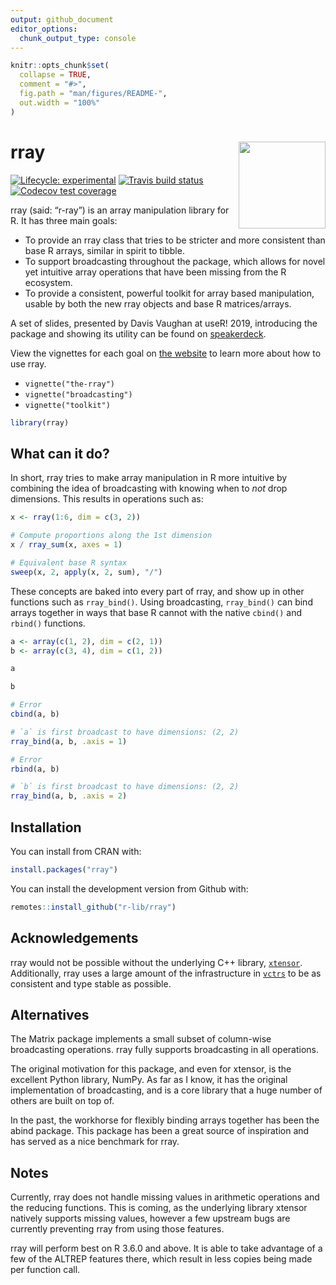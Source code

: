 ```yaml
---
output: github_document
editor_options: 
  chunk_output_type: console
---
```


<!-- README.md is generated from README.Rmd. Please edit that file -->

```r
knitr::opts_chunk$set(
  collapse = TRUE,
  comment = "#>",
  fig.path = "man/figures/README-",
  out.width = "100%"
)
```

# rray <a href='https:/rray.r-lib.org'><img src='man/figures/logo.png' align="right" height="139" /></a>

<!-- badges: start -->
[![Lifecycle: experimental](https://img.shields.io/badge/lifecycle-experimental-orange.svg)](https://www.tidyverse.org/lifecycle/#experimental)
[![Travis build status](https://travis-ci.org/r-lib/rray.svg?branch=master)](https://travis-ci.org/r-lib/rray)
[![Codecov test coverage](https://codecov.io/gh/r-lib/rray/branch/master/graph/badge.svg)](https://codecov.io/gh/r-lib/rray?branch=master)
<!-- badges: end -->

rray (said: "r-ray") is an array manipulation library for R. It has three main goals:

- To provide an rray class that tries to be stricter and more consistent than base R arrays, similar in spirit to tibble.
- To support broadcasting throughout the package, which allows for novel yet intuitive array operations that have been missing from the R ecosystem.
- To provide a consistent, powerful toolkit for array based manipulation, usable by both the new rray objects and base R matrices/arrays.

A set of slides, presented by Davis Vaughan at useR! 2019, introducing the package and showing its utility can be found on [speakerdeck](https://speakerdeck.com/davisvaughan/user-2019-rray).

View the vignettes for each goal on [the website](https://rray.r-lib.org) to learn more about how to use rray. 

- `vignette("the-rray")`
- `vignette("broadcasting")`
- `vignette("toolkit")`

```r
library(rray)
```



## What can it do?

In short, rray tries to make array manipulation in R more intuitive by combining the idea of broadcasting with knowing when to _not_ drop dimensions. This results in operations such as:

```r
x <- rray(1:6, dim = c(3, 2))

# Compute proportions along the 1st dimension
x / rray_sum(x, axes = 1)

# Equivalent base R syntax
sweep(x, 2, apply(x, 2, sum), "/")
```

These concepts are baked into every part of rray, and show up in other functions such as `rray_bind()`. Using broadcasting, `rray_bind()` can bind arrays together in ways that base R cannot with the native `cbind()` and `rbind()` functions.

```r
a <- array(c(1, 2), dim = c(2, 1))
b <- array(c(3, 4), dim = c(1, 2))

a

b

# Error
cbind(a, b)

# `a` is first broadcast to have dimensions: (2, 2)
rray_bind(a, b, .axis = 1)

# Error
rbind(a, b)

# `b` is first broadcast to have dimensions: (2, 2)
rray_bind(a, b, .axis = 2)
```

## Installation

You can install from CRAN with:

```r
install.packages("rray")
```


You can install the development version from Github with:

```r
remotes::install_github("r-lib/rray")
```

## Acknowledgements

rray would not be possible without the underlying C++ library, [`xtensor`](https://github.com/QuantStack/xtensor). Additionally, rray uses a large amount of the infrastructure in [`vctrs`](https://github.com/r-lib/vctrs) to be as consistent and type stable as possible. 

## Alternatives

The Matrix package implements a small subset of column-wise broadcasting operations. rray fully supports broadcasting in all operations.

The original motivation for this package, and even for xtensor, is the excellent Python library, NumPy. As far as I know, it has the original implementation of broadcasting, and is a core library that a huge number of others are built on top of.

In the past, the workhorse for flexibly binding arrays together has been the abind package. This package has been a great source of inspiration and has served as a nice benchmark for rray.

## Notes

Currently, rray does not handle missing values in arithmetic operations and the reducing functions. This is coming, as the underlying library xtensor natively supports missing values, however a few upstream bugs are currently preventing rray from using those features.

rray will perform best on R 3.6.0 and above. It is able to take advantage of a few of the ALTREP features there, which result in less copies being made per function call.

